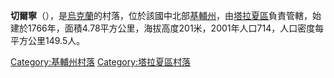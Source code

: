 {{coord|49|34|1|N|30|21|55|E|scale:30000|display=title}}

'''切爾寧'''（{{lang-uk|Чернин}}），是[[烏克蘭|烏克蘭]]的村落，位於該國中北部[[基輔州|基輔州]]，由[[塔拉夏區|塔拉夏區]]負責管轄，始建於1766年，面積4.78平方公里，海拔高度201米，2001年人口714，人口密度每平方公里149.5人。

{{DEFAULTSORT:Чернин}}
[[Category:基輔州村落|Category:基輔州村落]]
[[Category:塔拉夏區村落|Category:塔拉夏區村落]]


{{Kiev-geo-stub}}